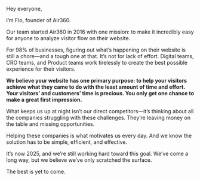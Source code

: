 
Hey everyone,

I’m Flo, founder of Air360.

Our team started Air360 in 2016 with one mission: to make it incredibly easy for anyone to analyze visitor flow on their website.

For 98% of businesses, figuring out what’s happening on their website is still a chore—and a tough one at that. It’s not for lack of effort. Digital teams, CRO teams, and Product teams work tirelessly to create the best possible experience for their visitors.

<b>We believe your website has one primary purpose: to help your visitors achieve what they came to do with the least amount of time and effort. Your visitors’ and customers’ time is precious. You only get one chance to make a great first impression.</b>

What keeps us up at night isn’t our direct competitors—it’s thinking about all the companies struggling with these challenges. They’re leaving money on the table and missing opportunities.

Helping these companies is what motivates us every day. And we know the solution has to be simple, efficient, and effective.

It’s now 2025, and we’re still working hard toward this goal. We’ve come a long way, but we believe we’ve only scratched the surface.

The best is yet to come.

<Signature />
